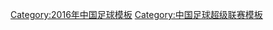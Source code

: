 {{Navbox
|name = 2016年中国足球超级联赛最佳阵容
|title = [[2016年中国足球超级联赛]]最佳阵容
|listclass = hlist
|titlestyle = background: gold;
|list1 = 
* 守门员: [[曾诚]]
* 后卫: [[张琳芃]]
* 后卫: [[金英權]]
* 后卫: [[冯潇霆]]
* 后卫: [[姜至鹏]]
* 中场: [[何塞·保罗·贝塞拉·马希尔·儒尼奥尔|保利尼奥]]
* 中场: [[武磊]]
* 中场: [[吴曦 (足球运动员)|吴曦]]
* 中场: [[里卡多·高拉特|高拉特]]
* 前锋: [[郜林]]
* 前锋: [[丹巴·巴亞|登巴·巴]]}}
<noinclude>
[[Category:2016年中国足球模板]] 
[[Category:中国足球超级联赛模板‎]] 

</noinclude>